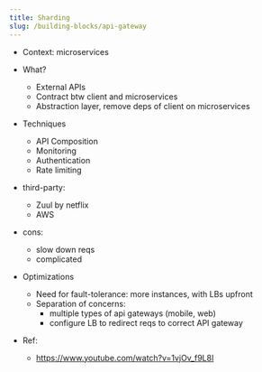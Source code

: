 ```yaml
---
title: Sharding
slug: /building-blocks/api-gateway
---
```


- Context: microservices
- What?

  - External APIs
  - Contract btw client and microservices
  - Abstraction layer, remove deps of client on microservices

- Techniques

  - API Composition
  - Monitoring
  - Authentication
  - Rate limiting

- third-party:

  - Zuul by netflix
  - AWS

- cons:

  - slow down reqs
  - complicated

- Optimizations

  - Need for fault-tolerance: more instances, with LBs upfront
  - Separation of concerns:
    - multiple types of api gateways (mobile, web)
    - configure LB to redirect reqs to correct API gateway

- Ref:
  - https://www.youtube.com/watch?v=1vjOv_f9L8I
